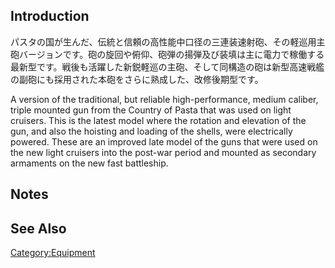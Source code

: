 {{EquipmentInfo|341}}

==Introduction==
パスタの国が生んだ、伝統と信頼の高性能中口径の三連装速射砲、その軽巡用主砲バージョンです。砲の旋回や俯仰、砲弾の揚弾及び装填は主に電力で稼働する最新型です。戦後も活躍した新鋭軽巡の主砲、そして同構造の砲は新型高速戦艦の副砲にも採用された本砲をさらに熟成した、改修後期型です。

A version of the traditional, but reliable high-performance, medium caliber, triple mounted gun from the Country of Pasta that was used on light cruisers. This is the latest model where the rotation and elevation of the gun, and also the hoisting and loading of the shells, were electrically powered. These are an improved late model of the guns that were used on the new light cruisers into the post-war period and mounted as secondary armaments on the new fast battleship.

==Notes==


==See Also==
{{Equipmentlist}}
[[Category:Equipment]]
